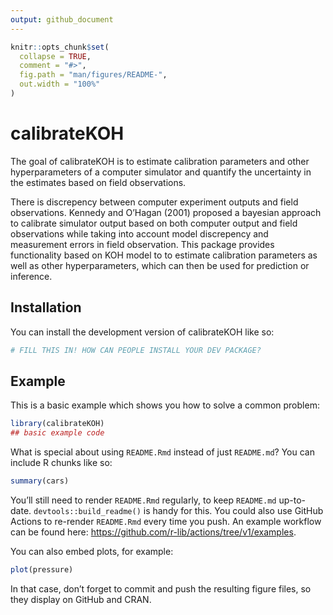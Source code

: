 ```yaml
---
output: github_document
---
```


<!-- README.md is generated from README.Rmd. Please edit that file -->

```r
knitr::opts_chunk$set(
  collapse = TRUE,
  comment = "#>",
  fig.path = "man/figures/README-",
  out.width = "100%"
)
```

# calibrateKOH

<!-- badges: start -->
<!-- badges: end -->

The goal of calibrateKOH is to estimate calibration parameters and other hyperparameters of a computer simulator and quantify the uncertainty in the estimates based on field observations. 

There is discrepency between computer experiment outputs and field
observations. Kennedy and O'Hagan (2001) proposed a bayesian approach to
calibrate simulator output based on both computer output and field 
observations while taking into account model discrepency and measurement
errors in field observation. This package provides functionality based on 
KOH model to to estimate calibration parameters as well as other 
hyperparameters, which can then be used for prediction or inference.

## Installation

You can install the development version of calibrateKOH like so:

``` r
# FILL THIS IN! HOW CAN PEOPLE INSTALL YOUR DEV PACKAGE?
```

## Example

This is a basic example which shows you how to solve a common problem:

```r
library(calibrateKOH)
## basic example code
```

What is special about using `README.Rmd` instead of just `README.md`? You can include R chunks like so:

```r
summary(cars)
```

You'll still need to render `README.Rmd` regularly, to keep `README.md` up-to-date. `devtools::build_readme()` is handy for this. You could also use GitHub Actions to re-render `README.Rmd` every time you push. An example workflow can be found here: <https://github.com/r-lib/actions/tree/v1/examples>.

You can also embed plots, for example:

```r
plot(pressure)
```

In that case, don't forget to commit and push the resulting figure files, so they display on GitHub and CRAN.
